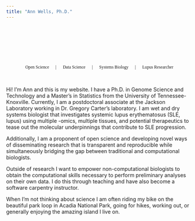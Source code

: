 ```yaml
---
title: "Ann Wells, Ph.D."
---
```


```{=html}
<!---
 ::: {.container-fluid} 
--->
```

```{=html}
<div class="p-5 mb-4 bg-light rounded-3 bgimg">
  <br><br><br><br>
  <div class="container-fluid py-5">
    <h1 class="display-5 fw-bold"></h1>
    <!-- <a href="src/calendar.html" class="btn btn-primary btn-lg" type="button">Book an appointment</a> -->
  </div>
</div>
<p class="lead">
   <small class="text-hero">Open Science &emsp; | &emsp; Data Science &emsp; | &emsp; Systems Biology &emsp; | &emsp; Lupus Researcher</small>
</p>
<style type="text/css">
.lead {
    font-family: "Arial bold";
    text-align: center;
}

.bgimg {
  background-image: url('images/Ann.jpg');
  background-size: contain;
  background-repeat: no-repeat;
  background-position: center; 
}
.hero-quote {
  font-family: "Zilla Slab";
  font-color: white;
  color: white;
}

.fw-bold {
  /* font-family: "Zilla Slab Highlight"; */
  font-style: bold !important;
  color: white !important;
}
</style>
```

```{=html}
<!---
 ::: 
--->
```

<br>

Hi! I’m Ann and this is my website. I have a Ph.D. in Genome Science and Technology and a Master's in Statistics from the University of Tennessee-Knoxville. Currently, I am a postdoctoral associate at the Jackson Laboratory working in Dr. Gregory Carter's laboratory. I am wet and dry systems biologist that investigates systemic lupus erythematosus (SLE, lupus) using multiple -omics, multiple tissues, and potential therapeutics to tease out the molecular underpinnings that contribute to SLE progression.

Additionally, I am a proponent of open science and developing novel ways of disseminating research that is transparent and reproducible while simultaneously bridging the gap between traditional and computational biologists.

Outside of research I want to empower non-computational biologists to obtain the computational skills necessary to perform preliminary analyses on their own data. I do this through teaching and have also become a software carpentry instructor.

When I’m not thinking about science I am often riding my bike on the beautiful park loop in Acadia National Park, going for hikes, working out, or generally enjoying the amazing island I live on.
